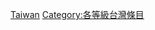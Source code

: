 {{Articles by Quality|topic=台湾|project=台灣|format=TOC}}
{{catmore1|[[Wikipedia:台灣專題|Wikipedia:台灣專題]]}}
{{Wikipedia category}}
{{empty category}}

[[Category:甲级条目|Taiwan]]
[[Category:各等級台灣條目|Category:各等級台灣條目]]